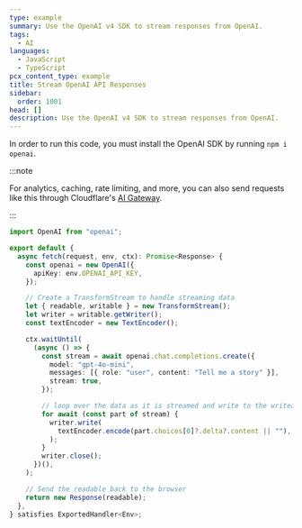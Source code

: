 ```yaml
---
type: example
summary: Use the OpenAI v4 SDK to stream responses from OpenAI.
tags:
  - AI
languages:
  - JavaScript
  - TypeScript
pcx_content_type: example
title: Stream OpenAI API Responses
sidebar:
  order: 1001
head: []
description: Use the OpenAI v4 SDK to stream responses from OpenAI.
---
```


In order to run this code, you must install the OpenAI SDK by running `npm i openai`.

:::note

For analytics, caching, rate limiting, and more, you can also send requests like this through Cloudflare's [AI Gateway](/ai-gateway/providers/openai/).

:::

```ts
import OpenAI from "openai";

export default {
  async fetch(request, env, ctx): Promise<Response> {
    const openai = new OpenAI({
      apiKey: env.OPENAI_API_KEY,
    });

    // Create a TransformStream to handle streaming data
    let { readable, writable } = new TransformStream();
    let writer = writable.getWriter();
    const textEncoder = new TextEncoder();

    ctx.waitUntil(
      (async () => {
        const stream = await openai.chat.completions.create({
          model: "gpt-4o-mini",
          messages: [{ role: "user", content: "Tell me a story" }],
          stream: true,
        });

        // loop over the data as it is streamed and write to the writeable
        for await (const part of stream) {
          writer.write(
            textEncoder.encode(part.choices[0]?.delta?.content || ""),
          );
        }
        writer.close();
      })(),
    );

    // Send the readable back to the browser
    return new Response(readable);
  },
} satisfies ExportedHandler<Env>;
```
